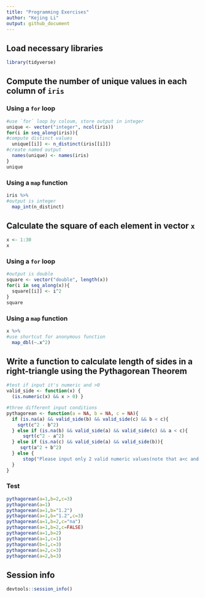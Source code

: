 ```yaml
---
title: "Programming Exercises"
author: "Kejing Li"
output: github_document
---
```


## Load necessary libraries

```r
library(tidyverse)
```

## Compute the number of unique values in each column of `iris`

### Using a `for` loop

```r
#use `for` loop by coloum, store output in integer
unique <- vector("integer", ncol(iris))
for(i in seq_along(iris)){
#compute distinct values
  unique[[i]] <- n_distinct(iris[[i]])
#create named output
  names(unique) <- names(iris)
}
unique

```

### Using a `map` function

```r
iris %>%
#output is integer
  map_int(n_distinct)
```

## Calculate the square of each element in vector `x`

```r
x <- 1:30
x
```

### Using a `for` loop

```r
#output is double
square <- vector("double", length(x))
for(i in seq_along(x)){
  square[[i]] <- i^2
}
square
```

### Using a `map` function

```r
x %>%
#use shortcut for anonymous function
  map_dbl(~.x^2)
```

## Write a function to calculate length of sides in a right-triangle using the Pythagorean Theorem

```r
#test if input it's numeric and >0
valid_side <- function(x) {
  (is.numeric(x) && x > 0) }

#three different input conditions  
pythagorean <- function(a = NA, b = NA, c = NA){
  if (is.na(a) && valid_side(b) && valid_side(c) && b < c){
    sqrt(c^2 - b^2)
  } else if (is.na(b) && valid_side(a) && valid_side(c) && a < c){
      sqrt(c^2 - a^2)
  } else if (is.na(c) && valid_side(a) && valid_side(b)){
     sqrt(a^2 + b^2)
  } else {
      stop("Please input only 2 valid numeric values(note that a<c and b<c)")
  }
}  
```

### Test


```r
pythagorean(a=1,b=2,c=3)
pythagorean(a=1)
pythagorean(a=1,b="1.2")
pythagorean(a=1,b="1.2",c=3)
pythagorean(a=1,b=2,c="na")
pythagorean(a=1,b=2,c=FALSE)
pythagorean(a=1,b=2)
pythagorean(a=1,c=1)
pythagorean(b=1,c=3)
pythagorean(a=2,c=3)
pythagorean(a=2,b=3)
```

## Session info

```r
devtools::session_info()
```


